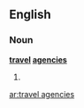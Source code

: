 ==English==

===Noun===
'''[[travel]] [[agency|agencies]]'''

# {{plural of|[[travel agency]]}}

[[ar:travel agencies]]